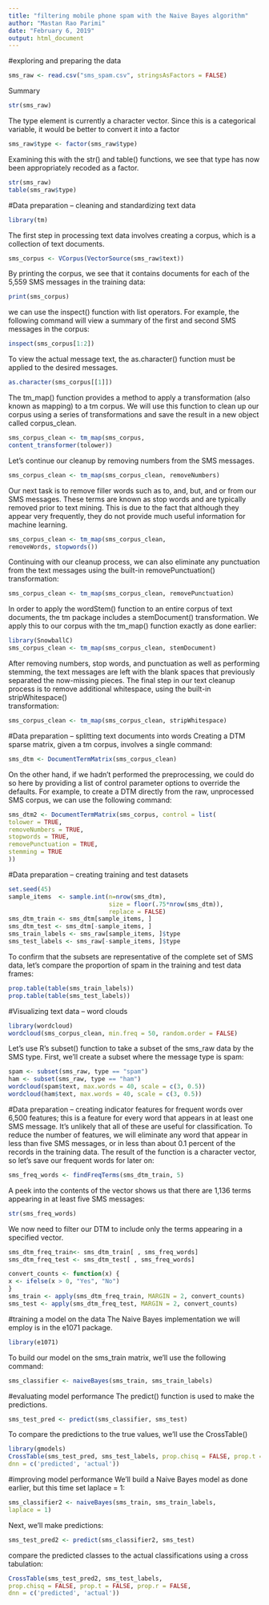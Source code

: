 ---
title: "filtering mobile phone spam with the Naive Bayes algorithm"
author: "Mastan Rao Parimi"
date: "February 6, 2019"
output: html_document
---
#exploring and preparing the data
```{r}
sms_raw <- read.csv("sms_spam.csv", stringsAsFactors = FALSE)
```
Summary
```{r}
str(sms_raw)
```
The type element is currently a character vector. Since this is a categorical
variable, it would be better to convert it into a factor
```{r}
sms_raw$type <- factor(sms_raw$type)
```
Examining this with the str() and table() functions, we see that type has now
been appropriately recoded as a factor.
```{r}
str(sms_raw)
table(sms_raw$type)
```
#Data preparation – cleaning and standardizing text data
```{r}
library(tm)
```
The first step in processing text data involves creating a corpus, which is a
collection of text documents.
```{r}
sms_corpus <- VCorpus(VectorSource(sms_raw$text))
```
By printing the corpus, we see that it contains documents for each of the 5,559
SMS messages in the training data:
```{r}
print(sms_corpus)
```
we can use the
inspect() function with list operators. For example, the following command will
view a summary of the first and second SMS messages in the corpus:
```{r}
inspect(sms_corpus[1:2])
```
To view the actual message text, the as.character() function must be applied to
the desired messages.
```{r}
as.character(sms_corpus[[1]])
```
The tm_map() function provides a method to apply a transformation (also known
as mapping) to a tm corpus. We will use this function to clean up our corpus
using a series of transformations and save the result in a new object called
corpus_clean.
```{r}
sms_corpus_clean <- tm_map(sms_corpus,
content_transformer(tolower))
```
Let's continue our cleanup by removing numbers from the SMS messages.
```{r}
sms_corpus_clean <- tm_map(sms_corpus_clean, removeNumbers)
```
Our next task is to remove filler words such as to, and, but, and or from our SMS
messages. These terms are known as stop words and are typically removed prior to
text mining. This is due to the fact that although they appear very frequently,
they do not provide much useful information for machine learning.
```{r}
sms_corpus_clean <- tm_map(sms_corpus_clean,
removeWords, stopwords())
```
Continuing with our cleanup process, we can also eliminate any punctuation from
the text messages using the built-in removePunctuation() transformation:
```{r}
sms_corpus_clean <- tm_map(sms_corpus_clean, removePunctuation)
```
In order to apply the wordStem() function to an entire corpus of text documents, 
the tm package includes a stemDocument() transformation. We apply this to our 
corpus with the tm_map() function exactly as done earlier:
```{r}
library(SnowballC)
sms_corpus_clean <- tm_map(sms_corpus_clean, stemDocument)
```
After removing numbers, stop words, and punctuation as well as performing
stemming, the text messages are left with the blank spaces that previously 
separated the now-missing pieces. The final step in our text cleanup process is 
to remove additional whitespace, using the built-in stripWhitespace()  
transformation:
```{r}
sms_corpus_clean <- tm_map(sms_corpus_clean, stripWhitespace)
```
#Data preparation – splitting text documents into words
Creating a DTM sparse matrix, given a tm corpus, involves a single command:
```{r}
sms_dtm <- DocumentTermMatrix(sms_corpus_clean)
```
On the other hand, if we hadn't performed the preprocessing, we could do so
here by providing a list of control parameter options to override the defaults.
For example, to create a DTM directly from the raw, unprocessed SMS corpus,
we can use the following command:
```{r}
sms_dtm2 <- DocumentTermMatrix(sms_corpus, control = list(
tolower = TRUE,
removeNumbers = TRUE,
stopwords = TRUE,
removePunctuation = TRUE,
stemming = TRUE
))
```
#Data preparation – creating training and test datasets
```{r}
set.seed(45)
sample_items  <- sample.int(n=nrow(sms_dtm),
                            size = floor(.75*nrow(sms_dtm)),
                            replace = FALSE)
sms_dtm_train <- sms_dtm[sample_items, ]
sms_dtm_test <- sms_dtm[-sample_items, ]
sms_train_labels <- sms_raw[sample_items, ]$type
sms_test_labels <- sms_raw[-sample_items, ]$type
```
To confirm that the subsets are representative of the complete set of SMS data, 
let's compare the proportion of spam in the training and test data frames:
```{r}
prop.table(table(sms_train_labels))
prop.table(table(sms_test_labels))
```
#Visualizing text data – word clouds
```{r}
library(wordcloud)
wordcloud(sms_corpus_clean, min.freq = 50, random.order = FALSE)
```
Let's use R's subset() function to take a subset of the sms_raw data by the SMS
type. First, we'll create a subset where the message type is spam:
```{r}
spam <- subset(sms_raw, type == "spam")
ham <- subset(sms_raw, type == "ham")
wordcloud(spam$text, max.words = 40, scale = c(3, 0.5))
wordcloud(ham$text, max.words = 40, scale = c(3, 0.5))
```
#Data preparation – creating indicator features for frequent words
over 6,500 features; this is a feature for every word that appears in at
least one SMS message. It's unlikely that all of these are useful for 
classification. To reduce the number of features, we will eliminate any word 
that appear in less than five SMS messages, or in less than about 0.1 percent of
the records in the training data.
The result of the function is a character vector, so let's save our frequent 
words for later on:
```{r}
sms_freq_words <- findFreqTerms(sms_dtm_train, 5)
```
A peek into the contents of the vector shows us that there are 1,136 terms 
appearing in at least five SMS messages:
```{r}
str(sms_freq_words)
```
We now need to filter our DTM to include only the terms appearing in a specified
vector.
```{r}
sms_dtm_freq_train<- sms_dtm_train[ , sms_freq_words]
sms_dtm_freq_test <- sms_dtm_test[ , sms_freq_words]
```
```{r}
convert_counts <- function(x) {
x <- ifelse(x > 0, "Yes", "No")
}
sms_train <- apply(sms_dtm_freq_train, MARGIN = 2, convert_counts)
sms_test <- apply(sms_dtm_freq_test, MARGIN = 2, convert_counts)
```
#training a model on the data
The Naive Bayes implementation we will employ is in the e1071 package.
```{r}
library(e1071)
```
To build our model on the sms_train matrix, we'll use the following command:
```{r}
sms_classifier <- naiveBayes(sms_train, sms_train_labels)
```
#evaluating model performance
The predict() function is used to make the predictions.
```{r}
sms_test_pred <- predict(sms_classifier, sms_test)
```
To compare the predictions to the true values, we'll use the CrossTable()
```{r}
library(gmodels)
CrossTable(sms_test_pred, sms_test_labels, prop.chisq = FALSE, prop.t = FALSE,
dnn = c('predicted', 'actual'))
```
#improving model performance
We'll build a Naive Bayes model as done earlier, but this time set laplace = 1:
```{r}
sms_classifier2 <- naiveBayes(sms_train, sms_train_labels,
laplace = 1)
```
Next, we'll make predictions:
```{r}
sms_test_pred2 <- predict(sms_classifier2, sms_test)
```
compare the predicted classes to the actual classifications using a
cross tabulation:
```{r}
CrossTable(sms_test_pred2, sms_test_labels,
prop.chisq = FALSE, prop.t = FALSE, prop.r = FALSE,
dnn = c('predicted', 'actual'))
```


